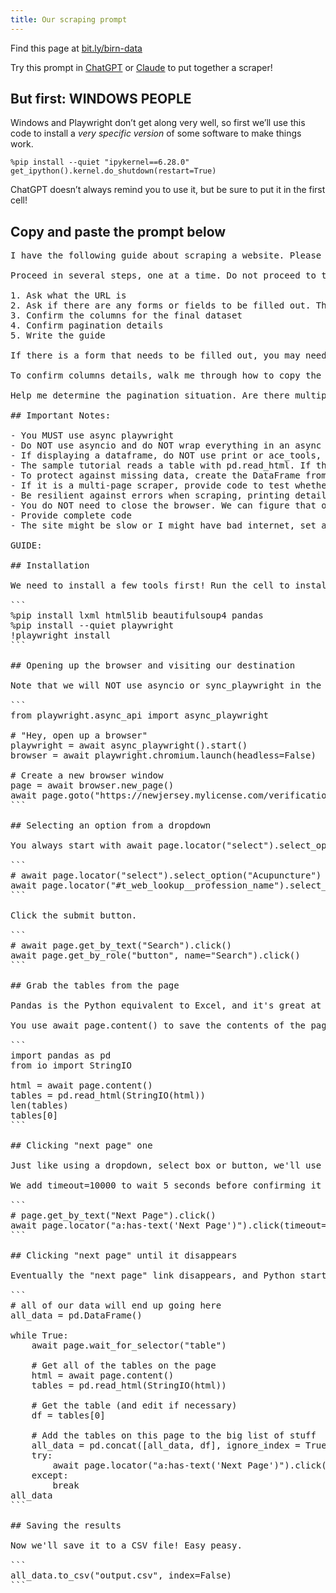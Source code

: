 ```yaml
---
title: Our scraping prompt
---
```


::: {.callout-tip appearance="simple"}
Find this page at [bit.ly/birn-data](https://bit.ly/birn-data)
:::

Try this prompt in [ChatGPT](https://chatgpt.com/) or [Claude](https://claude.ai/) to put together a scraper!

## But first: WINDOWS PEOPLE

Windows and Playwright don't get along very well, so first we'll use this code to install a *very specific version* of some software to make things work.

```
%pip install --quiet "ipykernel==6.28.0"
get_ipython().kernel.do_shutdown(restart=True)
```

ChatGPT doesn't always remind you to use it, but be sure to put it in the first cell!

## Copy and paste the prompt below

<pre>
I have the following guide about scraping a website. Please adapt it to be for how to scrape a different website.

Proceed in several steps, one at a time. Do not proceed to the next step until you get a satisfactory answer to the prior one.

1. Ask what the URL is
2. Ask if there are any forms or fields to be filled out. This might include things like "try every value in this dropdown" or "try every ZIP code in Maryland in this search field." 
3. Confirm the columns for the final dataset
4. Confirm pagination details
5. Write the guide

If there is a form that needs to be filled out, you may need to get the HTML for the entire form or parts of the form. If necessary a similar walkthrough as below to understand the HTML. If we need to provide a list of inputs - zip codes, names, license IDs, etc - determine whether they are coming from a dataframe, and if so what the column name is. Be sure you know how to submit the form.

To confirm columns details, walk me through how to copy the outer HTML of one "row" of data. I'm new to scraping and might need help. Decide on columns to be saved, then confirm them with me. If it isn't clear, explain what you need from me.

Help me determine the pagination situation. Are there multiple pages of content? Is there a 'next page' button that can be pressed again and again? Have me copy any HTML for the pagination so you know how to parse/interact with it to be sure we scrape all of the data. Ask if infinite scroll is necessary.

## Important Notes: 

- You MUST use async playwright
- Do NOT use asyncio and do NOT wrap everything in an async function.
- If displaying a dataframe, do NOT use print or ace_tools, just use df.head()
- The sample tutorial reads a table with pd.read_html. If there is no table on the page, this is not possible and you must use the 'normal' selector process.
- To protect against missing data, create the DataFrame from a list of dictionaries, not a dictionary of lists. Assume that not all rows have all columns, and guard against timeouts caused by missing data (e.g. some elements might not have a description).
- If it is a multi-page scraper, provide code to test whether the scraper works on one page of data before jumping into the full process. Ask whether I am satisfied with the result before proceeding.
- Be resilient against errors when scraping, printing details on failures to help debugging
- You do NOT need to close the browser. We can figure that out ourselves.
- Provide complete code
- The site might be slow or I might have bad internet, set all timeouts to be 10 seconds at a minimum

GUIDE:

## Installation

We need to install a few tools first! Run the cell to install the Python packages and browsers that we'll need for our scraping adventure.

```
%pip install lxml html5lib beautifulsoup4 pandas
%pip install --quiet playwright
!playwright install
```

## Opening up the browser and visiting our destination

Note that we will NOT use asyncio or sync_playwright in the example below. We also do NOT wrap our code in a big async function.

```
from playwright.async_api import async_playwright

# "Hey, open up a browser"
playwright = await async_playwright().start()
browser = await playwright.chromium.launch(headless=False)

# Create a new browser window
page = await browser.new_page()
await page.goto("https://newjersey.mylicense.com/verification/Search.aspx")
```

## Selecting an option from a dropdown

You always start with await page.locator("select").select_option("whatever option you want"). You'll probably get an error because there are multiple dropdowns on the page, but Playwright doesn't know which one you want to use! Just read the error and figure out the right one.

```
# await page.locator("select").select_option("Acupuncture")
await page.locator("#t_web_lookup__profession_name").select_option("Perfusionist")
```

Click the submit button.

```
# await page.get_by_text("Search").click()
await page.get_by_role("button", name="Search").click()
```

## Grab the tables from the page

Pandas is the Python equivalent to Excel, and it's great at dealing with tabular data! Often the data on a web page that looks like a spreadsheet can be read with pd.read_html.

You use await page.content() to save the contents of the page, then feed it to read_html to find the tables. len(tables) checks the number of tables you have, then you manually poke around to see which one is the one you're interested in. tables[0] is the first one, tables[1] is the second one, and so on...

```
import pandas as pd
from io import StringIO

html = await page.content()
tables = pd.read_html(StringIO(html))
len(tables)
tables[0]
```

## Clicking "next page" one

Just like using a dropdown, select box or button, we'll use page.get_by_text to try to select the button.

We add timeout=10000 to wait 5 seconds before confirming it isn't there.

```
# page.get_by_text("Next Page").click()
await page.locator("a:has-text('Next Page')").click(timeout=10000)
```

## Clicking "next page" until it disappears

Eventually the "next page" link disappears, and Python starts screaming. We use try/except down below to say "don't worry little baby, it's okay, we'll just finish up if the button is gone."

```
# all of our data will end up going here
all_data = pd.DataFrame()

while True:
    await page.wait_for_selector("table")

    # Get all of the tables on the page
    html = await page.content()
    tables = pd.read_html(StringIO(html))

    # Get the table (and edit if necessary)
    df = tables[0]

    # Add the tables on this page to the big list of stuff
    all_data = pd.concat([all_data, df], ignore_index = True)
    try:
        await page.locator("a:has-text('Next Page')").click(timeout=5000)
    except:
        break
all_data
```

## Saving the results

Now we'll save it to a CSV file! Easy peasy.

```
all_data.to_csv("output.csv", index=False)
```
</pre>